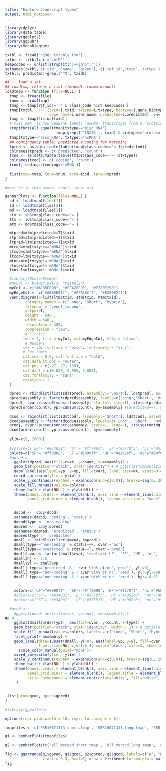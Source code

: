 ---
title: "Explore transcript types"
output: html_notebook
---


```{r}
library(dplyr)
library(data.table)
library(ggplot2)
library(ggpubr)
library(VennDiagram)
```



```{r}
txtbl <- fread('hg38c_txtable.tsv')
txtbl <- txtbl[chr!='chrM']
keepcodes <- unlist(strsplit("c=kjmno",''))
setnames(txtbl, c('tid', 'name', 'gbkey'), c('ref_id','txid','txtype'))
txtbl[, predicted:=grepl('^X', txid)]

## -- load a set
## loadtmap returns a list (tmap=dt, tnum=txcount)
loadtmap <- function (file=NULL) {
  tmap <- fread(file)
  tnum <- nrow(tmap)
  tmap <- tmap[ref_id!='-' & class_code %in% keepcodes ]
  tmap[txtbl, `:=` (txid=i.txid, txtype=i.txtype, biotype=i.gene_biotype, 
                    gene_name=i.gene_name, predicted=i.predicted), on=.(ref_id) ]
  tmap <- tmap[!is.na(txid)]
  #'misc_RNA' is how GenBank labels 'ncRNA' transcripts from a 'protein_coding' gene
  stopifnot(all.equal(tmap[txtype=='misc_RNA'], 
                       tmap[grepl('^[NX]R_', txid) & biotype=='protein_coding'])==T)
  tmap[txtype=='misc_RNA', txtype:='ncRNA']
  ## contingency table: predicted x coding for matching 
  tpred <- as.data.table(table(tmap[class_code=='=']$predicted))
  colnames(tpred) <- c('predicted', 'count')
  tcod <- as.data.table(table(tmap[class_code=='=']$txtype))
  colnames(tcod) <- c('coding', 'count')
  tcod[, coding:=(coding=='mRNA')]
                         
  list(tmap=tmap, tnum=tnum, tcod=tcod, tpred=tpred)
}

```

```{r}
#must be in this order: short, long, mix

genbarPlots <- function(files=NULL) {
  sd <- loadtmap(files[1])
  ld <- loadtmap(files[2])
  md <- loadtmap(files[3])
  stm <- sd$tmap[class_code=='=']
  ltm <- ld$tmap[class_code=='=']
  mtm <- md$tmap[class_code=='=']
  
  mtpred=mtm[predicted==T]$txid
  stpred=stm[predicted==T]$txid
  ltpred=ltm[predicted==T]$txid
  mtcod=mtm[txtype=='mRNA']$txid
  stcod=stm[txtype=='mRNA']$txid
  ltcod=ltm[txtype=='mRNA']$txid
  mtnc=mtm[txtype!='mRNA']$txid
  stnc=stm[txtype!='mRNA']$txid
  ltnc=ltm[txtype!='mRNA']$txid

  #library(RColorBrewer)
  #myCol <- brewer.pal(3, "Pastel2")
  myCol <- c("#ABB5E890", "#FFA28C90", "#E280E290")
  myEdgeCol <- c("#ABB5E8ff", "#FFA28Cff", "#E280E2ff")
  venn.diagram(x=list(ltm$txid, stm$txid, mtm$txid),
         category.names = c("Long", "Short", "Hybrid"),
         filename = "venn1_tm.png",
         output=T,
         height = 640 , 
         width = 640 , 
         resolution = 300,
         compression = "lzw",
         # Circles
        lwd = 2, fill = myCol, col=myEdgeCol, #lty = 'blank', 
         # Numbers
        cex = .6, fontface = "bold", fontfamily = "sans",
        # Set names
        cat.cex = 0.6, cat.fontface = "bold",
        cat.default.pos = "outer",
        cat.pos = c(-27, 27, 135),
        cat.dist = c(0.055, 0.055, 0.085),
        cat.fontfamily = "sans",
        rotation = 1
  )
    
  dpred <- rbindlist(list(sd$tpred[, assembly:='Short'], ld$tpred[, assembly:='Long'], md$tpred[, assembly:='Hybrid']))
  dpred$assembly <- factor(dpred$assembly, levels=c('Long','Short', 'Hybrid'))
  dpred[, cvar:=paste0(substr(assembly, start=1, stop=1), ifelse(predicted, 'T', 'F')) ]
  dpred[order(count), yp:=cumsum(count), by=assembly] #[predicted==F, yp:=yp-600]

  dcod <- rbindlist(list(sd$tcod[, assembly:='Short'], ld$tcod[, assembly:='Long'], md$tcod[, assembly:='Hybrid']))
  dcod$assembly <- factor(dcod$assembly, levels=c('Long', 'Short', 'Hybrid'))
  dcod[, cvar:=paste0(substr(assembly, start=1, stop=1), ifelse(coding, 'F', 'T')) ]
  dcod[order(count), yp:=cumsum(count), by=assembly]
  
  ylim=c(0, 28000)
  
  #colors=c('SF'= "#e34031", 'ST'= "#ff7061", 'LF'="#2748f3", 'LT'="#5778ff",'HF'="#9a22df", 'HT'="#ca42ef")
  colors=c('SF'= "#ff8080", 'LF'="#9090ff", 'HF'="#ea62ef", 'nc'="#90f090", 'pred'="#f0f090")
  #gpred <- 
    ggplot(dpred, aes(fill=cvar, y=count, x=assembly)) +
    geom_bar(position="stack", stat="identity") + # ggtitle("computationally predicted status")+
    geom_label(aes(label=yp, y=yp, fill=cvar), label.size=NA, vjust=0.4, color="black", size=3)+
    coord_cartesian(ylim = ylim) +
    scale_y_continuous(expand = expansion(add=c(0,0)), breaks=seq(0, 20000, 5000)) +
    scale_fill_manual(values=colors) +
    theme_bw() + xlab(NULL) + ylab(NULL) +
    theme(panel.border = element_blank(), axis.line = element_line(colour = "gray80"),
          panel.grid.minor = element_blank(), legend.position = "none")
  
  
    dmcod <-  copy(dcod)
    setnames(dmcod, 'coding', 'status')
    dmcod$type <- 'non-coding'
    dmpred <-  copy(dpred)
    setnames(dmpred, 'predicted', 'status')
    dmpred$type <- 'predicted'
    dmall <- rbindlist(list(dmcod, dmpred))
    dmall[type=='non-coding' & status==F, cvar:='nc']
    dmall[type=='predicted' & status==T, cvar:='pred']
    dmall$cvar <- factor(dmall$cvar, levels=c('LF', 'SF', 'HF', 'nc', 'pred' ))
    dmall$hj <- 0.5
    dmall$yl <- dmall$yp
    dmall[ type=='predicted' & ! cvar %in% c('nc','pred'), yl:=0]
    dmall[ type=='non-coding' & ! cvar %in% c('nc','pred'), yl:=yl-960]
    dmall[ type=='non-coding' & ! cvar %in% c('nc','pred'), hj:=-0.6]
    
    
    colors=c('LF'="#9090ff", 'SF'= "#ff9090", 'HF'="#ff70ff", 'nc'="#b6d864", 'pred'="#f4e24f")
    #colors=c('SF'= "#e34031", 'LF'="#3758f3", 'HF'="#c062c0", 'nc'="#674a5f", 'pred'="#3a722c")
    #colors=c('SF'= "#e34031", 'LF'="#3758f3", 'HF'="#c062c0", 'nc'="#5a5a5a", 'pred'="#5a924c")
    
  #gcod <- 
    #ggplot(dcod, aes(fill=cvar, y=count, x=assembly)) +
gg <-     
    ggplot(dmall[order(yp)], aes(fill=cvar, y=count, x=type)) +
    geom_bar(position="stack", stat="identity", width = 1) + # ggtitle("protein coding status")+
    scale_fill_manual(values=colors, labels = c("Long", "Short", "Hybrid", "non-coding", "predicted")) +
    facet_grid(~ assembly) +
    geom_label(data=subset(dmall, yl>0), aes(label=yp, y=yl, fill=cvar,  hjust=hj), 
               label.size=NA, vjust=0.4, color="black", size=3, show.legend = F)+
      scale_color_manual(guide="none")+
    coord_cartesian(ylim = ylim) +
    scale_y_continuous(expand = expansion(add=c(0,0)), breaks=seq(0, 20000, 5000)) +
    theme_bw() + xlab(NULL) + ylab(NULL) +
    theme(panel.border = element_blank(), axis.line = element_line(colour = "gray80"),
          panel.grid.minor = element_blank(), legend.title = element_blank(),
          strip.background = element_rect(color="white", fill="white", size=1.5)
     )
    
    
 list(gcod=gcod, gpred=gpred)
}
```


```{r}
#library(ggpattern)

options(repr.plot.width = 10, repr.plot.height = 6)

tmapfiles <- c('SRR16071313_short.tmap', 'SRR16071311_long.tmap', 'SRR16071313_SRR16071311_mix.tmap')

g1 <- genbarPlots(tmapfiles)

g2 <- genbarPlots(c('all_merged_short.tmap', 'all_merged_long.tmap', 'all_merged_mix.tmap'))

fig <- ggarrange(g1$gpred, g1$gcod, g2$gpred, g2$gcod, labels=c("A", "B", "C", "D"),
                 vjust = 0.3, ncol=2, nrow = 2)+theme(plot.margin = margin(t=0.4, unit="cm"))
fig
```


